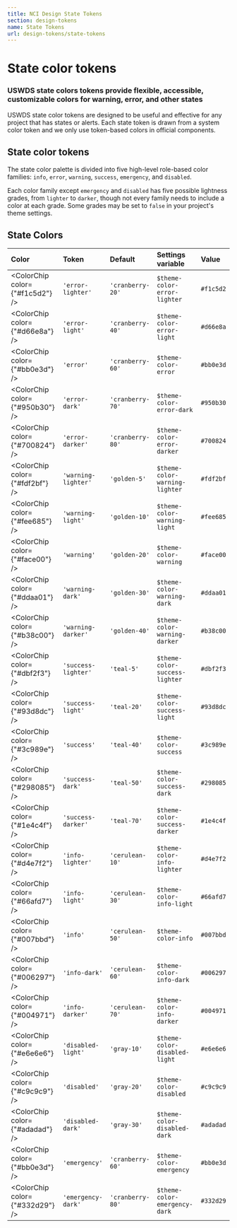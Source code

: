 ```yaml
---
title: NCI Design State Tokens
section: design-tokens
name: State Tokens
url: design-tokens/state-tokens
---
```



# State color tokens

### USWDS state colors tokens provide flexible, accessible, customizable colors for warning, error, and other states

USWDS state color tokens are designed to be useful and effective for any project that has states or alerts. Each state token is drawn from a system color token and we only use token-based colors in official components.

## State color tokens

The state color palette is divided into five high-level role-based color families: `info`, `error`, `warning`, `success`, `emergency`,
and `disabled`.

Each color family except `emergency` and `disabled` has five possible lightness grades, from `lighter` to `darker`, though
not every family needs to include a color at each grade. Some grades may be set to `false` in your project's theme settings.

## State Colors

| Color                           | Token               | Default          | Settings variable              | Value     |
| :------------------------------ | :------------------ | :--------------- | :----------------------------- | :-------- |
| <ColorChip color={"#f1c5d2"} /> | `'error-lighter'`   | `'cranberry-20'` | `$theme-color-error-lighter`   | `#f1c5d2` |
| <ColorChip color={"#d66e8a"} /> | `'error-light'`     | `'cranberry-40'` | `$theme-color-error-light`     | `#d66e8a` |
| <ColorChip color={"#bb0e3d"} /> | `'error'`           | `'cranberry-60'` | `$theme-color-error`           | `#bb0e3d` |
| <ColorChip color={"#950b30"} /> | `'error-dark'`      | `'cranberry-70'` | `$theme-color-error-dark`      | `#950b30` |
| <ColorChip color={"#700824"} /> | `'error-darker'`    | `'cranberry-80'` | `$theme-color-error-darker`    | `#700824` |
| <ColorChip color={"#fdf2bf"} /> | `'warning-lighter'` | `'golden-5'`     | `$theme-color-warning-lighter` | `#fdf2bf` |
| <ColorChip color={"#fee685"} /> | `'warning-light'`   | `'golden-10'`    | `$theme-color-warning-light`   | `#fee685` |
| <ColorChip color={"#face00"} /> | `'warning'`         | `'golden-20'`    | `$theme-color-warning`         | `#face00` |
| <ColorChip color={"#ddaa01"} /> | `'warning-dark'`    | `'golden-30'`    | `$theme-color-warning-dark`    | `#ddaa01` |
| <ColorChip color={"#b38c00"} /> | `'warning-darker'`  | `'golden-40'`    | `$theme-color-warning-darker`  | `#b38c00` |
| <ColorChip color={"#dbf2f3"} /> | `'success-lighter'` | `'teal-5'`       | `$theme-color-success-lighter` | `#dbf2f3` |
| <ColorChip color={"#93d8dc"} /> | `'success-light'`   | `'teal-20'`      | `$theme-color-success-light`   | `#93d8dc` |
| <ColorChip color={"#3c989e"} /> | `'success'`         | `'teal-40'`      | `$theme-color-success`         | `#3c989e` |
| <ColorChip color={"#298085"} /> | `'success-dark'`    | `'teal-50'`      | `$theme-color-success-dark`    | `#298085` |
| <ColorChip color={"#1e4c4f"} /> | `'success-darker'`  | `'teal-70'`      | `$theme-color-success-darker`  | `#1e4c4f` |
| <ColorChip color={"#d4e7f2"} /> | `'info-lighter'`    | `'cerulean-10'`  | `$theme-color-info-lighter`    | `#d4e7f2` |
| <ColorChip color={"#66afd7"} /> | `'info-light'`      | `'cerulean-30'`  | `$theme-color-info-light`      | `#66afd7` |
| <ColorChip color={"#007bbd"} /> | `'info'`            | `'cerulean-50'`  | `$theme-color-info`            | `#007bbd` |
| <ColorChip color={"#006297"} /> | `'info-dark'`       | `'cerulean-60'`  | `$theme-color-info-dark`       | `#006297` |
| <ColorChip color={"#004971"} /> | `'info-darker'`     | `'cerulean-70'`  | `$theme-color-info-darker`     | `#004971` |
| <ColorChip color={"#e6e6e6"} /> | `'disabled-light'`  | `'gray-10'`      | `$theme-color-disabled-light`  | `#e6e6e6` |
| <ColorChip color={"#c9c9c9"} /> | `'disabled'`        | `'gray-20'`      | `$theme-color-disabled`        | `#c9c9c9` |
| <ColorChip color={"#adadad"} /> | `'disabled-dark'`   | `'gray-30'`      | `$theme-color-disabled-dark`   | `#adadad` |
| <ColorChip color={"#bb0e3d"} /> | `'emergency'`       | `'cranberry-60'` | `$theme-color-emergency`       | `#bb0e3d` |
| <ColorChip color={"#332d29"} /> | `'emergency-dark'`  | `'cranberry-80'` | `$theme-color-emergency-dark`  | `#332d29` |

<br />
<br />
